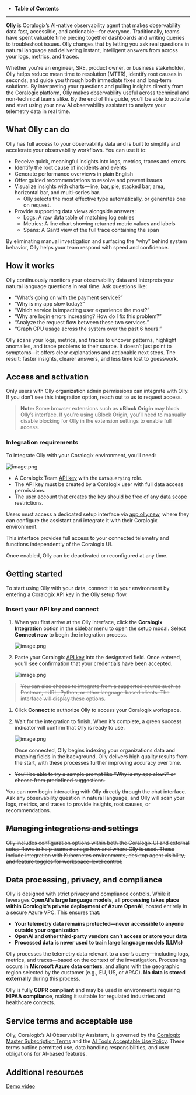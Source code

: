 - **Table of Contents**

---

**Olly** is Coralogix’s AI-native observability agent that makes observability data fast, accessible, and actionable—for everyone. Traditionally, teams have spent valuable time piecing together dashboards and writing queries to troubleshoot issues. Olly changes that by letting you ask real questions in natural language and delivering instant, intelligent answers from across your logs, metrics, and traces.

Whether you're an engineer, SRE, product owner, or business stakeholder, Olly helps reduce mean time to resolution (MTTR), identify root causes in seconds, and guide you through both immediate fixes and long-term solutions. By interpreting your questions and pulling insights directly from the Coralogix platform, Olly makes observability useful across technical and non-technical teams alike. By the end of this guide, you’ll be able to activate and start using your new AI observability assistant to analyze your telemetry data in real time.

## What Olly can do

Olly has full access to your observability data and is built to simplify and accelerate your observability workflows. 
You can use it to:

- Receive quick, meaningful insights into logs, metrics, traces and errors
- Identify the root cause of incidents and events
- Generate performance overviews in plain English
- Offer guided recommendations to resolve and prevent issues
- Visualize insights with charts—line, bar, pie, stacked bar, area, horizontal bar, and multi-series bar.
    - Olly selects the most effective type automatically, or generates one on request.
- Provide supporting data views alongside answers:
    - Logs: A raw data table of matching log entries
    - Metrics: A line chart showing returned metric values and labels
    - Spans: A Gantt view of the full trace containing the span

By eliminating manual investigation and surfacing the “why” behind system behavior, Olly helps your team respond with speed and confidence.

## How it works

Olly continuously monitors your observability data and interprets your natural language questions in real time. Ask questions like:

- “What’s going on with the payment service?”
- “Why is my app slow today?”
- “Which service is impacting user experience the most?”
- “Why are login errors increasing? How do I fix this problem?”
- “Analyze the request flow between these two services.”
- “Graph CPU usage across the system over the past 6 hours.”

Olly scans your logs, metrics, and traces to uncover patterns, highlight anomalies, and trace problems to their source. It doesn’t just point to symptoms—it offers clear explanations and actionable next steps. The result: faster insights, clearer answers, and less time lost to guesswork.

## Access and activation

Only users with Olly organization admin permissions can integrate with Olly.  If you don’t see this integration option, reach out to us to request access.

> **Note:** Some browser extensions such as **uBlock Origin** may block Olly’s interface. If you’re using uBlock Origin, you’ll need to manually disable blocking for Olly in the extension settings to enable full access.
> 

### Integration requirements

To integrate Olly with your Coralogix environment, you’ll need:

![image.png](attachment:2ce656ba-fe9e-498a-996d-24745bc1380a:image.png)

- A Coralogix Team [API key](https://coralogix.com/docs/user-guides/account-management/api-keys/api-keys/) with the `DataQuerying` role.
- The API key must be created by a Coralogix user with full data access permissions.
- The user account that creates the key should be free of any [data scope](https://coralogix.com/docs/user-guides/account-management/user-management/scopes/) restrictions.

Users must access a dedicated setup interface via [app.olly.new](https://olly.new/), where they can configure the assistant and integrate it with their Coralogix environment. 

This interface provides full access to your connected telemetry and functions independently of the Coralogix UI.

Once enabled, Olly can be deactivated or reconfigured at any time.

## Getting started

To start using Olly with your data, connect it to your environment by entering a Coralogix API key in the Olly setup flow.

### Insert your API key and connect

1. When you first arrive at the Olly interface, click the **Coralogix Integration** option in the sidebar menu to open the setup modal. Select **Connect now** to begin the integration process. 
    
    ![image.png](attachment:7a6d671a-841a-48bb-b56c-555a56770227:image.png)
    
2. Paste your Coralogix [API key](https://coralogix.com/docs/user-guides/account-management/api-keys/api-keys/) into the designated field. Once entered, you’ll see confirmation that your credentials have been accepted.
    
    ![image.png](attachment:116fdcd6-7661-4902-96f7-7f0be3055cb0:image.png)
    

> ~~You can also choose to integrate from a supported source such as Postman, cURL, Python, or other language-based clients. The interface will display these options.~~
> 
1. Click **Connect** to authorize Olly to access your Coralogix workspace.
2. Wait for the integration to finish. When it’s complete, a green success indicator will confirm that Olly is ready to use.
    
    ![image.png](attachment:2c490b6d-d380-49d5-b21c-5b735fbeff0b:image.png)
    
    Once connected, Olly begins indexing your organizations data and mapping fields in the background. Olly delivers high quality results from the start, with these processes further improving accuracy over time. 
    
- ~~You’ll be able to try a sample prompt like “Why is my app slow?” or choose from predefined suggestions.~~

You can now begin interacting with Olly directly through the chat interface. Ask any observability question in natural language, and Olly will scan your logs, metrics, and traces to provide insights, root causes, or recommendations.

## ~~Managing integrations and settings~~

~~Olly includes configuration options within both the Coralogix UI and external setup flows to help teams manage how and where Olly is used. These include integration with Kubernetes environments, desktop agent visibility, and feature toggles for workspace-level control.~~

## Data processing, privacy, and compliance

Olly is designed with strict privacy and compliance controls. While it leverages **OpenAI's large language models**, **all processing takes place within Coralogix’s private deployment of Azure OpenAI**, hosted entirely in a secure Azure VPC. This ensures that:

- **Your telemetry data remains protected—never accessible to anyone outside your organization**
- **OpenAI and other third-party vendors can’t access or store your data**
- **Processed data is never used to train large language models (LLMs)**

Olly processes the telemetry data relevant to a user’s query—including logs, metrics, and traces—based on the context of the investigation. Processing occurs in **Microsoft Azure data centers**, and aligns with the geographic region selected by the customer (e.g., EU, US, or APAC). **No data is stored externally** during this process.

Olly is fully **GDPR compliant** and may be used in environments requiring **HIPAA compliance**, making it suitable for regulated industries and healthcare contexts.

## Service terms and acceptable use

Olly, Coralogix’s AI Observability Assistant, is governed by the [Coralogix Master Subscription Terms](https://coralogix.com/terms-conditions/) and the [AI Tools Acceptable Use Policy](https://coralogix.com/ai-tools-policy/). These terms outline permitted use, data handling responsibilities, and user obligations for AI-based features.

## Additional resources

[Demo video](https://olly.new/)